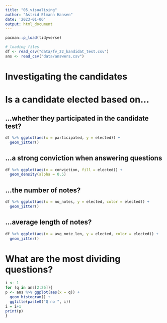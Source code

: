 ```yaml
---
title: "05_visualising"
author: "Astrid Elmann Hansen"
date: '2023-01-06'
output: html_document
---
```


```r
pacman::p_load(tidyverse)

# loading files
df <- read_csv("data/fv_22_kandidat_test.csv")
ans <- read_csv("data/answers.csv")
```

# Investigating the candidates

# Is a candidate elected based on...
## ...whether they participated in the candidate test?
```r
df %>% ggplot(aes(x = participated, y = elected)) +
  geom_jitter()
```

## ...a strong conviction when answering questions
```r
df %>% ggplot(aes(x = conviction, fill = elected)) +
  geom_density(alpha = 0.5)
```

## ...the number of notes?
```r
df %>% ggplot(aes(x = no_notes, y = elected, color = elected)) +
  geom_jitter()
```

## ...average length of notes?
```r
df %>% ggplot(aes(x = avg_note_len, y = elected, color = elected)) +
  geom_jitter()
```

# What are the most dividing questions?

```r
i <- 1
for (q in ans[2:26]){
p <- ans %>% ggplot(aes(x = q)) + 
  geom_histogram() +
  ggtitle(paste0("Q no ", i))
i = i+1
print(p)
}
```


